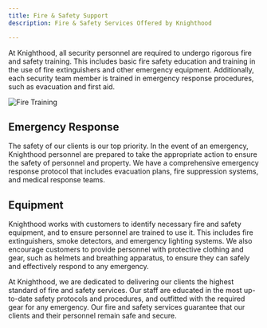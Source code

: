```yaml
---
title: Fire & Safety Support
description: Fire & Safety Services Offered by Knighthood

---
```





At Knighthood, all security personnel are required to undergo rigorous fire and safety training. This includes basic fire safety education and training in the use of fire extinguishers and other emergency equipment. Additionally, each security team member is trained in emergency response procedures, such as evacuation and first aid.

![Fire Training](/fire.jpg)
## Emergency Response

The safety of our clients is our top priority. In the event of an emergency, Knighthood personnel are prepared to take the appropriate action to ensure the safety of personnel and property. We have a comprehensive emergency response protocol that includes evacuation plans, fire suppression systems, and medical response teams.

## Equipment

Knighthood works with customers to identify necessary fire and safety equipment, and to ensure personnel are trained to use it. This includes fire extinguishers, smoke detectors, and emergency lighting systems. We also encourage customers to provide personnel with protective clothing and gear, such as helmets and breathing apparatus, to ensure they can safely and effectively respond to any emergency.


At Knighthood, we are dedicated to delivering our clients the highest standard of fire and safety services. Our staff are educated in the most up-to-date safety protocols and procedures, and outfitted with the required gear for any emergency. Our fire and safety services guarantee that our clients and their personnel remain safe and secure.

